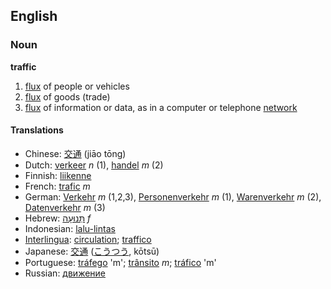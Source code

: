 ==English==
=== Noun ===
'''traffic'''

# [[flux]] of people or vehicles
# [[flux]] of goods (trade)
# [[flux]] of information or data, as in a computer or telephone [[network]]

==== Translations ====
*Chinese: [[交通]] (jiāo tōng)
*Dutch: [[verkeer]] ''n'' (1), [[handel]] ''m'' (2)
*Finnish: [[liikenne]]
*French: [[trafic]] ''m''
*German: [[Verkehr]] ''m'' (1,2,3), [[Personenverkehr]] ''m'' (1), [[Warenverkehr]] ''m'' (2), [[Datenverkehr]] ''m'' (3)
*Hebrew: [[תנועה|תְּנוּעָה]] ''f''
*Indonesian: [[lalu-lintas]]
*[[Interlingua]]: [[circulation]]; [[traffico]]
*Japanese: [[交通]] ([[こうつう]], kōtsū)
*Portuguese: [[tráfego]] 'm'; [[trânsito]] ''m''; [[tráfico]] 'm'
*Russian: [[движение]]